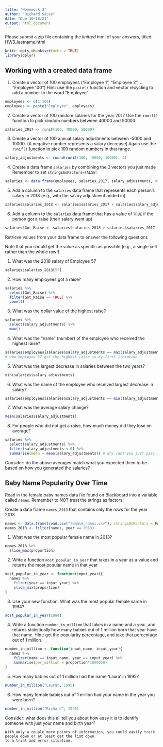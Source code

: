 ```yaml
---
title: "Homework 3"
author: "Richard Sauve"
date: "Due 10/18/21"
output: html_document
---
```


Please submit a zip file containing the *knitted* html of your answers, titled HW3_lastname.html 

```r
knitr::opts_chunk$set(echo = TRUE)
library(dplyr)
```

## Working with a created data frame

1. Create a vector of 100 employees ("Employee 1", "Employee 2", ... "Employee 100")
Hint: use the `paste()` function and vector recycling to add a number to the word
"Employee"

```r
employees <- c(1:100)
employees <- paste("Employee", employees)
```


2. Create a vector of 100 random salaries for the year 2017
Use the `runif()` function to pick random numbers between 40000 and 50000

```r
salaries_2017 <- runif(100, 40000, 50000)
```


3. Create a vector of 100 annual salary adjustments between -5000 and 10000.
(A negative number represents a salary decrease)
Again use the `runif()` function to pick 100 random numbers in that range.

```r
salary_adjustments <- round(runif(100, -5000, 10000), 2)

```


4. Create a data frame `salaries` by combining the 3 vectors you just made
Remember to set `stringsAsFactors=FALSE`!

```r
salaries <- data.frame(employees, salaries_2017, salary_adjustments, stringsAsFactors = FALSE)

```

5. Add a column to the `salaries` data frame that represents each person's
salary in 2018 (e.g., with the salary adjustment added in).

```r
salaries$salaries_2018 <- salaries$salaries_2017 + salaries$salary_adjustments
```


6. Add a column to the `salaries` data frame that has a value of `TRUE` if the 
person got a raise (their salary went up)

```r
salaries$Got_Raise <- salaries$salaries_2018 > salaries$salaries_2017
```


Retrieve values from your data frame to answer the following questions

Note that you should get the value as specific as possible (e.g., a single
cell rather than the whole row!). 

1. What was the 2018 salary of Employee 57

```r
salaries$salaries_2018[57]
```



2. How many employees got a raise?

```r
salaries %>%
  select(Got_Raise) %>%
  filter(Got_Raise == TRUE) %>%
  count()
```


3. What was the dollar value of the highest raise?

```r
salaries %>%
  select(salary_adjustments) %>%
  max()
```


4. What was the "name" (number) of the employee who received the highest raise?

```r
salaries$employees[salaries$salary_adjustments == max(salary_adjustments)]
# wow employee 57 got the highest raise in my first iteration
```



5. What was the largest decrease in salaries between the two years?

```r
min(salaries$salary_adjustments)
```



6. What was the name of the employee who received largest decrease in salary?

```r
salaries$employees[salaries$salary_adjustments == min(salary_adjustments)]
```



7. What was the average salary change?

```r
mean(salaries$salary_adjustments)
```



8. For people who did not get a raise, how much money did they lose on average?

```r
salaries %>%
  select(salary_adjustments) %>%
  filter(salary_adjustments < 0) %>%
  summarise(mean = mean(salary_adjustments)) # why cant you just pass it into mean(), didn't really understand why
```



Consider: do the above averages match what you expected them to be based on how you generated the salaries?





## Baby Name Popularity Over Time

Read in the female baby names data file found on Blackboard into a 
variable called `names`. Remember to NOT treat the strings as factors!


Create a data frame `names_2013` that contains only the rows for the year 2013
```r
names <- data.frame(read.csv("female_names.csv"), stringsAsFactors = FALSE)
names_2013 <- filter(names, year == 2013)
```

1. What was the most popular female name in 2013?
```r
names_2013 %>%
  slice_max(proportion)
```

2. Write a function `most_popular_in_year` that takes in a year as a value and 
returns the most popular name in that year
```r
most_popular_in_year <- function(input_year){
  names %>%
    filter(year == input_year) %>%
    slice_max(proportion)
}
```

3. Use your new function. What was the most popular female name in 1994?
```r
most_popular_in_year(1994)
```

4. Write a function `number_in_million` that takes in a name and a year, and 
returns statistically how many babies out of 1 million born that year have 
that name. 
Hint: get the popularity percentage, and take that percentage out of 1 million.
```r
number_in_million <- function(input_name, input_year){
  names %>%
    filter(name == input_name, year == input_year) %>%
    summarise(per_million = proportion*1000000)
}
```

5. How many babies out of 1 million had the name 'Laura' in 1995?
```r
number_in_million("Laura", 1995)
```

6. How many female babies out of 1 million had your name in the year you were born?
```r
number_in_million("Richard", 1998)
```

Consider: what does this all tell you about how easy it is to identify someone with just your name and birth year?
```
With only a couple more points of information, you could easily track people down or at least get the list down 
to a trial and error situation.
```
